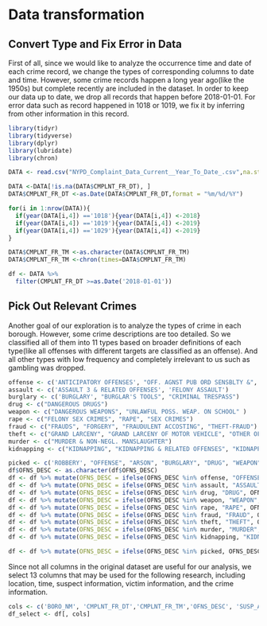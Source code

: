 # Data transformation

## Convert Type and Fix Error in Data

First of all, since we would like to analyze the occurrence time and date of each crime record, we change the types of corresponding columns to date and time. However, some crime records happen a long year ago(like the 1950s) but complete recently are included in the dataset. In order to keep our data up to date, we drop all records that happen before 2018-01-01. For error data such as record happened in 1018 or 1019, we fix it by inferring from other information in this record.

```r

library(tidyr)
library(tidyverse)
library(dplyr)
library(lubridate)
library(chron)
```

```r
DATA <- read.csv("NYPD_Complaint_Data_Current__Year_To_Date_.csv",na.strings = "")

DATA <-DATA[!is.na(DATA$CMPLNT_FR_DT), ]
DATA$CMPLNT_FR_DT <-as.Date(DATA$CMPLNT_FR_DT,format = "%m/%d/%Y")

for(i in 1:nrow(DATA)){
  if(year(DATA[i,4]) =='1018'){year(DATA[i,4]) <-2018}
  if(year(DATA[i,4]) =='1019'){year(DATA[i,4]) <-2019}
  if(year(DATA[i,4]) =='1029'){year(DATA[i,4]) <-2019}
}

DATA$CMPLNT_FR_TM <-as.character(DATA$CMPLNT_FR_TM)
DATA$CMPLNT_FR_TM <-chron(times=DATA$CMPLNT_FR_TM)

df <- DATA %>%
  filter(CMPLNT_FR_DT >=as.Date('2018-01-01'))
```

## Pick Out Relevant Crimes

Another goal of our exploration is to analyze the types of crime in each borough. However, some crime descriptions are too detailed. So we classified all of them into 11 types based on broader definitions of each type(like all offenses with different targets are classified as an offense). And all other types with low frequency and completely irrelevant to us such as gambling was dropped.

```r
offense <- c('ANTICIPATORY OFFENSES', "OFF. AGNST PUB ORD SENSBLTY &", "OFFENSES AGAINST MARRIAGE UNCL", "OFFENSES AGAINST PUBLIC ADMINI", "OFFENSES AGAINST PUBLIC SAFETY", "OFFENSES AGAINST THE PERSON", "OFFENSES INVOLVING FRAUD", "OFFENSES RELATED TO CHILDREN", "OTHER OFFENSES RELATED TO THEF","HARASSMENT 2")
assault <- c('ASSAULT 3 & RELATED OFFENSES', 'FELONY ASSAULT')
burglary <- c('BURGLARY', "BURGLAR'S TOOLS", "CRIMINAL TRESPASS")
drug <- c("DANGEROUS DRUGS")
weapon <- c("DANGEROUS WEAPONS", "UNLAWFUL POSS. WEAP. ON SCHOOL" )
rape <- c("FELONY SEX CRIMES", "RAPE", "SEX CRIMES")
fraud <- c("FRAUDS", "FORGERY", "FRAUDULENT ACCOSTING", "THEFT-FRAUD")
theft <- c("GRAND LARCENY", "GRAND LARCENY OF MOTOR VEHICLE", "OTHER OFFENSES RELATED TO THEF", "PETIT LARCENY", "PETIT LARCENY OF MOTOR VEHICLE", "POSSESSION OF STOLEN PROPERTY", "THEFT OF SERVICES")
murder <- c("MURDER & NON-NEGL. MANSLAUGHTER")
kidnapping <- c("KIDNAPPING", "KIDNAPPING & RELATED OFFENSES", "KIDNAPPING AND RELATED OFFENSES")

picked <- c('ROBBERY', "OFFENSE", "ARSON", "BURGLARY", "DRUG", "WEAPON", "RAPE", "FRAUD", "THEFT", "MURDER", "KIDNAPPING")
df$OFNS_DESC <- as.character(df$OFNS_DESC)
df <- df %>% mutate(OFNS_DESC = ifelse(OFNS_DESC %in% offense, "OFFENSE", OFNS_DESC))
df <- df %>% mutate(OFNS_DESC = ifelse(OFNS_DESC %in% assault, "ASSAULT", OFNS_DESC))
df <- df %>% mutate(OFNS_DESC = ifelse(OFNS_DESC %in% drug, "DRUG", OFNS_DESC))
df <- df %>% mutate(OFNS_DESC = ifelse(OFNS_DESC %in% weapon, "WEAPON", OFNS_DESC))
df <- df %>% mutate(OFNS_DESC = ifelse(OFNS_DESC %in% rape, "RAPE", OFNS_DESC))
df <- df %>% mutate(OFNS_DESC = ifelse(OFNS_DESC %in% fraud, "FRAUD", OFNS_DESC))
df <- df %>% mutate(OFNS_DESC = ifelse(OFNS_DESC %in% theft, "THEFT", OFNS_DESC))
df <- df %>% mutate(OFNS_DESC = ifelse(OFNS_DESC %in% murder, "MURDER", OFNS_DESC))
df <- df %>% mutate(OFNS_DESC = ifelse(OFNS_DESC %in% kidnapping, "KIDNAPPING", OFNS_DESC))

df <- df %>% mutate(OFNS_DESC = ifelse(OFNS_DESC %in% picked, OFNS_DESC, NA)) %>% drop_na(OFNS_DESC)
```

Since not all columns in the original dataset are useful for our analysis, we select 13 columns that may be used for the following research, including location, time, suspect information, victim information, and the crime information.
```r
cols <- c('BORO_NM', 'CMPLNT_FR_DT','CMPLNT_FR_TM','OFNS_DESC', 'SUSP_AGE_GROUP', 'PREM_TYP_DESC', 'SUSP_SEX', 'SUSP_RACE', 'VIC_AGE_GROUP', 'VIC_RACE', 'VIC_SEX', 'Latitude', 'Longitude')
df_select <- df[, cols]
```
